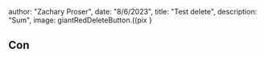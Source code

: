 




  author: "Zachary Proser",
  date: "8/6/2023",
  title: "Test delete",
  description: "Sum", 
  image: giantRedDeleteButton.((pix
 }

  
 ## Con
  
